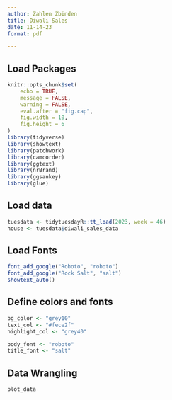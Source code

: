 ```yaml
---
author: Zahlen Zbinden 
title: Diwali Sales
date: 11-14-23
format: pdf

---
```


## Load Packages 

```r
knitr::opts_chunk$set(
    echo = TRUE, 
    message = FALSE,
    warning = FALSE,
    eval.after = "fig.cap",
    fig.width = 10,
    fig.height = 6
)
library(tidyverse)
library(showtext)
library(patchwork)
library(camcorder)
library(ggtext)
library(nrBrand)
library(ggsankey)
library(glue) 
```


## Load data

```r
tuesdata <- tidytuesdayR::tt_load(2023, week = 46)
house <- tuesdata$diwali_sales_data
```


## Load Fonts

```r
font_add_google("Roboto", "roboto")
font_add_google("Rock Salt", "salt")
showtext_auto()
```

## Define colors and fonts

```r
bg_color <- "grey10"
text_col <- "#fece2f"
highlight_col <- "grey40"

body_font <- "roboto"
title_font <- "salt"
```

## Data Wrangling

```r
plot_data
```